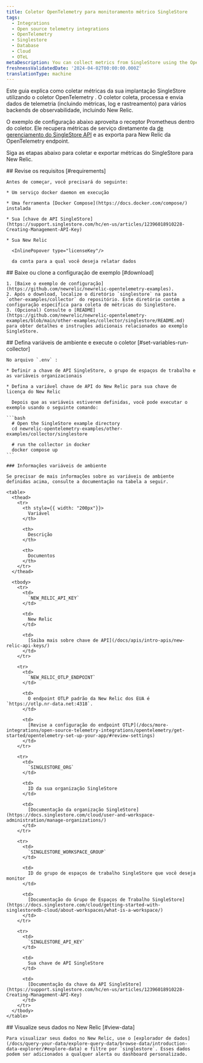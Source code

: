 ```yaml
---
title: Coletor OpenTelemetry para monitoramento métrico SingleStore
tags:
  - Integrations
  - Open source telemetry integrations
  - OpenTelemetry
  - Singlestore
  - Database
  - Cloud
  - OTeL
metaDescription: You can collect metrics from SingleStore using the OpenTelemetry Collector.
freshnessValidatedDate: '2024-04-02T00:00:00.000Z'
translationType: machine
---
```


Este guia explica como coletar métricas da sua implantação SingleStore utilizando o coletor OpenTelemetry . O coletor coleta, processa e envia dados de telemetria (incluindo métricas, log e rastreamento) para vários backends de observabilidade, incluindo New Relic.

O exemplo de configuração abaixo aproveita o receptor Prometheus dentro do coletor. Ele recupera métricas de serviço diretamente da [de gerenciamento do SingleStore API](https://docs.singlestore.com/cloud/reference/management-api/reference/) e as exporta para New Relic da OpenTelemetry endpoint.

Siga as etapas abaixo para coletar e exportar métricas do SingleStore para New Relic.

<Steps>
  <Step>
    ## Revise os requisitos [#requirements]

    Antes de começar, você precisará do seguinte:

    * Um serviço docker daemon em execução

    * Uma ferramenta [Docker Compose](https://docs.docker.com/compose/) instalada

    * Sua [chave de API SingleStore](https://support.singlestore.com/hc/en-us/articles/12396018910228-Creating-Management-API-Key)

    * Sua New Relic

      <InlinePopover type="licenseKey"/>

      da conta para a qual você deseja relatar dados
  </Step>

  <Step>
    ## Baixe ou clone a configuração de exemplo [#download]

    1. [Baixe o exemplo de configuração](https://github.com/newrelic/newrelic-opentelemetry-examples).
    2. Após o download, localize o diretório `singlestore` na pasta `other-examples/collector` do repositório. Este diretório contém a configuração específica para coleta de métricas do SingleStore.
    3. (Opcional) Consulte o [README](https://github.com/newrelic/newrelic-opentelemetry-examples/blob/main/other-examples/collector/singlestore/README.md) para obter detalhes e instruções adicionais relacionados ao exemplo SingleStore.
  </Step>

  <Step>
    ## Defina variáveis de ambiente e execute o coletor [#set-variables-run-collector]

    No arquivo `.env` :

    * Definir a chave de API SingleStore, o grupo de espaços de trabalho e as variáveis organizacionais

    * Defina a variável chave de API do New Relic para sua chave de licença do New Relic

      Depois que as variáveis estiverem definidas, você pode executar o exemplo usando o seguinte comando:

    ```bash
      # Open the SingleStore example directory
      cd newrelic-opentelemetry-examples/other-examples/collector/singlestore

      # run the collector in docker
      docker compose up
    ```

    ### Informações variáveis de ambiente

    Se precisar de mais informações sobre as variáveis de ambiente definidas acima, consulte a documentação na tabela a seguir.

    <table>
      <thead>
        <tr>
          <th style={{ width: "200px"}}>
            Variável
          </th>

          <th>
            Descrição
          </th>

          <th>
            Documentos
          </th>
        </tr>
      </thead>

      <tbody>
        <tr>
          <td>
            `NEW_RELIC_API_KEY`
          </td>

          <td>
            New Relic
          </td>

          <td>
            [Saiba mais sobre chave de API](/docs/apis/intro-apis/new-relic-api-keys/)
          </td>
        </tr>

        <tr>
          <td>
            `NEW_RELIC_OTLP_ENDPOINT`
          </td>

          <td>
            O endpoint OTLP padrão da New Relic dos EUA é `https://otlp.nr-data.net:4318`.
          </td>

          <td>
            [Revise a configuração do endpoint OTLP](/docs/more-integrations/open-source-telemetry-integrations/opentelemetry/get-started/opentelemetry-set-up-your-app/#review-settings)
          </td>
        </tr>

        <tr>
          <td>
            `SINGLESTORE_ORG`
          </td>

          <td>
            ID da sua organização SingleStore
          </td>

          <td>
            [Documentação da organização SingleStore](https://docs.singlestore.com/cloud/user-and-workspace-administration/manage-organizations/)
          </td>
        </tr>

        <tr>
          <td>
            `SINGLESTORE_WORKSPACE_GROUP`
          </td>

          <td>
            ID do grupo de espaços de trabalho SingleStore que você deseja monitor
          </td>

          <td>
            [Documentação do Grupo de Espaços de Trabalho SingleStore](https://docs.singlestore.com/cloud/getting-started-with-singlestoredb-cloud/about-workspaces/what-is-a-workspace/)
          </td>
        </tr>

        <tr>
          <td>
            `SINGLESTORE_API_KEY`
          </td>

          <td>
            Sua chave de API SingleStore
          </td>

          <td>
            [Documentação da chave da API SingleStore](https://support.singlestore.com/hc/en-us/articles/12396018910228-Creating-Management-API-Key)
          </td>
        </tr>
      </tbody>
    </table>
  </Step>

  <Step>
    ## Visualize seus dados no New Relic [#view-data]

    Para visualizar seus dados no New Relic, use o [explorador de dados](/docs/query-your-data/explore-query-data/browse-data/introduction-data-explorer/#explore-data) e filtre por `singlestore`. Esses dados podem ser adicionados a qualquer alerta ou dashboard personalizado.
  </Step>
</Steps>